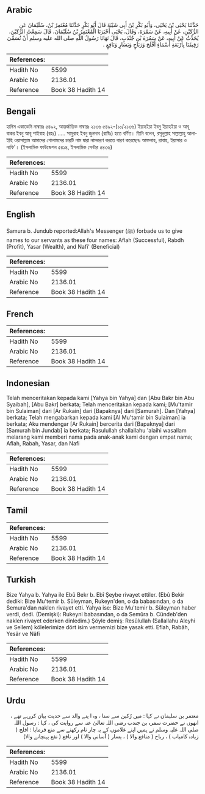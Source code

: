 ## Arabic


<div dir="rtl" lang="ar" style={{fontSize:'larger',backgroundColor:'#f8f9fa',padding:20}}>
حَدَّثَنَا يَحْيَى بْنُ يَحْيَى، وَأَبُو بَكْرِ بْنُ أَبِي شَيْبَةَ قَالَ أَبُو بَكْرٍ حَدَّثَنَا مُعْتَمِرُ بْنُ، سُلَيْمَانَ عَنِ الرُّكَيْنِ، عَنْ أَبِيهِ، عَنْ سَمُرَةَ، وَقَالَ، يَحْيَى أَخْبَرَنَا الْمُعْتَمِرُ بْنُ سُلَيْمَانَ، قَالَ سَمِعْتُ الرُّكَيْنَ، يُحَدِّثُ عَنْ أَبِيهِ، عَنْ سَمُرَةَ بْنِ جُنْدَبٍ، قَالَ نَهَانَا رَسُولُ اللَّهِ صلى الله عليه وسلم أَنْ نُسَمِّيَ رَقِيقَنَا بِأَرْبَعَةِ أَسْمَاءٍ أَفْلَحَ وَرَبَاحٍ وَيَسَارٍ وَنَافِعٍ ‏.‏
</div>
<div style={{backgroundColor:'#f8f9fa',padding:20, marginBottom: 10}}><table> <thead> <tr> <th>References:</th> <th></th> </tr> </thead> <tbody><tr><td>Hadith No</td><td>5599</td></tr><tr><td>Arabic No</td><td>2136.01</td></tr><tr><td>Reference</td><td>Book 38 Hadith 14</td></tr></tbody></table></div>

## Bengali


<div dir="ltr" lang="bn" style={{fontSize:'larger',backgroundColor:'#f8f9fa',padding:20}}>
হাদিস একাডেমি নাম্বারঃ ৫৪৯২, আন্তর্জাতিক নাম্বারঃ ২১৩৬ ৫৪৯২-(১০/২১৩৬) ইয়াহইয়া ইবনু ইয়াহইয়া ও আবূ বাকর ইবনু আবূ শাইবাহ (রহঃ) ..... সামুরাহ ইবনু জুনদাব (রাযিঃ) হতে বর্ণিত। তিনি বলেন, রসূলুল্লাহ সাল্লাল্লাহু আলাইহি ওয়াসাল্লাম আমাদের গোলামদের চারটি নাম দ্বারা নামকরণ করতে বারণ করেছেনঃ আফলাহ, রাবাহ, ইয়াসার ও নাফি'। (ইসলামিক ফাউন্ডেশন ৫৪১৪, ইসলামিক সেন্টার ৫৪৩৬)
</div>
<div style={{backgroundColor:'#f8f9fa',padding:20, marginBottom: 10}}><table> <thead> <tr> <th>References:</th> <th></th> </tr> </thead> <tbody><tr><td>Hadith No</td><td>5599</td></tr><tr><td>Arabic No</td><td>2136.01</td></tr><tr><td>Reference</td><td>Book 38 Hadith 14</td></tr></tbody></table></div>

## English


<div dir="ltr" lang="en" style={{fontSize:'larger',backgroundColor:'#f8f9fa',padding:20}}>
Samura b. Jundub reported:Allah's Messenger (ﷺ) forbade us to give names to our servants as these four names: Aflah (Successful), Rabdh (Profit), Yasar (Wealth), and Nafi' (Beneficial)
</div>
<div style={{backgroundColor:'#f8f9fa',padding:20, marginBottom: 10}}><table> <thead> <tr> <th>References:</th> <th></th> </tr> </thead> <tbody><tr><td>Hadith No</td><td>5599</td></tr><tr><td>Arabic No</td><td>2136.01</td></tr><tr><td>Reference</td><td>Book 38 Hadith 14</td></tr></tbody></table></div>

## French


<div dir="ltr" lang="fr" style={{fontSize:'larger',backgroundColor:'#f8f9fa',padding:20}}>

</div>
<div style={{backgroundColor:'#f8f9fa',padding:20, marginBottom: 10}}><table> <thead> <tr> <th>References:</th> <th></th> </tr> </thead> <tbody><tr><td>Hadith No</td><td>5599</td></tr><tr><td>Arabic No</td><td>2136.01</td></tr><tr><td>Reference</td><td>Book 38 Hadith 14</td></tr></tbody></table></div>

## Indonesian


<div dir="ltr" lang="id" style={{fontSize:'larger',backgroundColor:'#f8f9fa',padding:20}}>
Telah menceritakan kepada kami [Yahya bin Yahya] dan [Abu Bakr bin Abu Syaibah], [Abu Bakr] berkata; Telah menceritakan kepada kami; [Mu'tamir bin Sulaiman] dari [Ar Rukain] dari [Bapaknya] dari [Samurah]. Dan [Yahya] berkata; Telah mengabarkan kepada kami [Al Mu'tamir bin Sulaiman] ia berkata; Aku mendengar [Ar Rukain] bercerita dari [Bapaknya] dari [Samurah bin Jundab] ia berkata; Rasulullah shallallahu 'alaihi wasallam melarang kami memberi nama pada anak-anak kami dengan empat nama; Aflah, Rabah, Yasar, dan Nafi
</div>
<div style={{backgroundColor:'#f8f9fa',padding:20, marginBottom: 10}}><table> <thead> <tr> <th>References:</th> <th></th> </tr> </thead> <tbody><tr><td>Hadith No</td><td>5599</td></tr><tr><td>Arabic No</td><td>2136.01</td></tr><tr><td>Reference</td><td>Book 38 Hadith 14</td></tr></tbody></table></div>

## Tamil


<div dir="ltr" lang="ta" style={{fontSize:'larger',backgroundColor:'#f8f9fa',padding:20}}>

</div>
<div style={{backgroundColor:'#f8f9fa',padding:20, marginBottom: 10}}><table> <thead> <tr> <th>References:</th> <th></th> </tr> </thead> <tbody><tr><td>Hadith No</td><td>5599</td></tr><tr><td>Arabic No</td><td>2136.01</td></tr><tr><td>Reference</td><td>Book 38 Hadith 14</td></tr></tbody></table></div>

## Turkish


<div dir="ltr" lang="tr" style={{fontSize:'larger',backgroundColor:'#f8f9fa',padding:20}}>
Bize Yahya b. Yahya ile Ebû Bekr b. Ebî Şeybe rivayet ettiler. (Ebû Bekir dediki: Bize Mu'temir b. Süleyman, Rukeyn'den, o da babasından, o da Semura'dan naklen rivayet etti. Yahya ise: Bize Mu'temir b. Süleyman haber verdi, dedi. (Demişki): Rukeyni babasından, o da Semûra b. Cündeb'den naklen rivayet ederken dinledim.) Şöyle demiş: Resûlullah (Sallallahu Aleyhi ve Sellem) kölelerimize dört isim vermemizi bize yasak etti. Eflah, Rabâh, Yesâr ve Nâfi
</div>
<div style={{backgroundColor:'#f8f9fa',padding:20, marginBottom: 10}}><table> <thead> <tr> <th>References:</th> <th></th> </tr> </thead> <tbody><tr><td>Hadith No</td><td>5599</td></tr><tr><td>Arabic No</td><td>2136.01</td></tr><tr><td>Reference</td><td>Book 38 Hadith 14</td></tr></tbody></table></div>

## Urdu


<div dir="rtl" lang="ur" style={{fontSize:'larger',backgroundColor:'#f8f9fa',padding:20}}>
معتمر بن سلیمان نے کہا : میں رُکین سے سنا ، وہ ا پنے والد سے حدیث بیان کررہے تھے ، انھوں نے حضرت سمرہ بن جندب رضی اللہ تعالیٰ عنہ سے روایت کی ، کہا : رسول اللہ صلی اللہ علیہ وسلم نے ہمیں اپنے غلاموں کے یہ چار نام رکھنے سے منع فرمایا : افلح ( زیادہ کامیاب ) ، رباح ( منافع والا ) ، یسار ( آسانی والا ) اور نافع ( نفع پہنچانے والا)
</div>
<div style={{backgroundColor:'#f8f9fa',padding:20, marginBottom: 10}}><table> <thead> <tr> <th>References:</th> <th></th> </tr> </thead> <tbody><tr><td>Hadith No</td><td>5599</td></tr><tr><td>Arabic No</td><td>2136.01</td></tr><tr><td>Reference</td><td>Book 38 Hadith 14</td></tr></tbody></table></div>